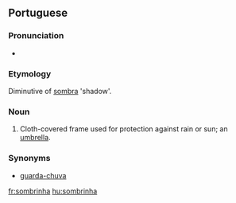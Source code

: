 ==Portuguese==

===Pronunciation===
* {{IPA|lang=pt|/sõˈbrĩɲa/}}

===Etymology===
Diminutive of [[sombra]] 'shadow'.

===Noun===
{{infl|pt|noun}}

# Cloth-covered frame used for protection against rain or sun; an [[umbrella]].

===Synonyms===
* [[guarda-chuva]]

[[fr:sombrinha]]
[[hu:sombrinha]]